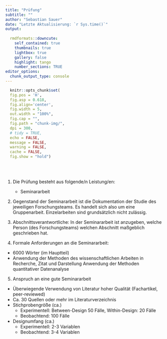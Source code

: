 ```yaml
---
title: "Prüfung"
subtitle: ""
author: "Sebastian Sauer"
date: "Letzte Aktualisierung: `r Sys.time()`"
output:
   
  rmdformats::downcute:
    self_contained: true
    thumbnails: true
    lightbox: true
    gallery: false
    highlight: tango
    number_sections: TRUE
editor_options: 
  chunk_output_type: console
---
```


```r
  knitr::opts_chunk$set(
  fig.pos = 'H',
  fig.asp = 0.618,
  fig.align='center',
  fig.width = 5,
  out.width = "100%",
  fig.cap = "", 
  fig.path = "chunk-img/",
  dpi = 300,
  # tidy = TRUE,
  echo = FALSE,
  message = FALSE,
  warning = FALSE,
  cache = FALSE,
  fig.show = "hold")
```



</br>
</br>




1. Die Prüfung besteht aus folgende/n Leistung/en:
    - Seminararbeit

2. Gegenstand der Seminararbeit ist die Dokumentation der Studie des jeweiligen Forschungsteams. Es handelt sich also um eine Gruppenarbeit. Einzelarbeiten sind grundsätzlich nicht zulässig.

3. Abschnittsverantwortliche: In der Seminararbeit ist anzugeben, welche Person (des Forschungsteams) welchen Abschnitt maßgeblich geschrieben hat.

4. Formale Anforderungen an die Seminararbeit:
  - 6000 Wörter (im Hauptteil)
  - Anwendung der Methoden des wissenschaftlichen Arbeiten in Recherche, Zitat und Darstellung
Anwendung der Methoden quantitativer Datenanalyse

5. Anspruch an eine gute Seminararbeit
  - Überwiegende Verwendung von Literatur hoher Qualität (Fachartikel, peer-reviewed)
  - Ca. 30 Quellen oder mehr im Literaturverzeichnis
  - Stichprobengröße (ca.)
    - Experimentell: Between-Design 50 Fälle, Within-Design: 20 Fälle
    - Beobachtend: 100 Fälle
  - Designumfang (ca.)
    - Experimentell: 2-3 Variablen
    - Beobachtend: 3-4 Variablen
